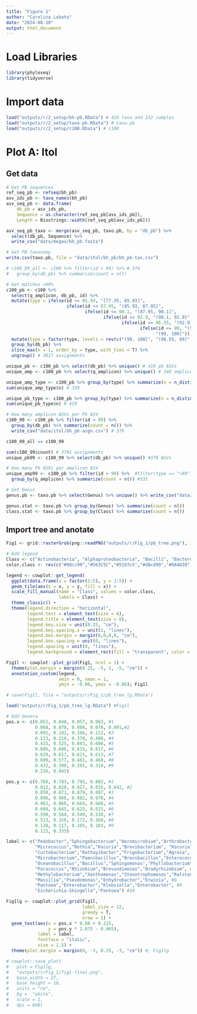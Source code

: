 ```yaml
---
title: "Figure 1"
author: "Carolina Lobato"
date: "2024-08-10"
output: html_document
---
```


# Load Libraries
```r
library(phyloseq)
library(tidyverse)
```

# Import data
```r
load("outputs/r/2_setup/bh-pb.RData") # 419 taxa and 132 samples
load("outputs/r/2_setup/taxo-pb.RData") # taxo.pb
load("outputs/r/2_setup/c100.RData") # c100
```

# Plot A: Itol
## Get data
```r
# Get PB sequences
ref_seq_pb <- refseq(bh_pb)
asv_ids_pb <- taxa_names(bh_pb)
asv_seq_pb <- data.frame(
    db_pb = asv_ids_pb,
    Sequence = as.character(ref_seq_pb[asv_ids_pb]),
    Length = Biostrings::width(ref_seq_pb[asv_ids_pb]))

asv_seq_pb_taxo <- merge(asv_seq_pb, taxo.pb, by = "db_pb") %>%
  select(db_pb, Sequence) %>%
  write_csv("data/megax/bh_pb.fasta")

# Get PB taxonomy
write.csv(taxo.pb, file = "data/itol/bh_pb/bh_pb-tax.csv")

# c100_99_all <- c100 %>% filter(id > 99) %>% # 378
#   group_by(db_pb) %>% summarize(count = n())

# Get matches >99%
c100_pb <- c100 %>% 
  select(q_amplicon, db_pb, id) %>% 
  mutate(type = ifelse(id <= 85.93, "[77.35, 85.93]", 
                       ifelse(id <= 87.95, "(85.93, 87.95]",
                              ifelse(id <= 90.1, "(87.95, 90.1]",
                                     ifelse(id <= 92.9, "(90.1, 92.9]",
                                            ifelse(id <= 96.55, "(92.9, 96.55]",
                                                   ifelse(id <= 99, "(96.55, 99]",
                                                         "(99, 100]"))))))) %>%
  mutate(type = factor(type, levels = rev(c("(99, 100]", "(96.55, 99]", "(92.9, 96.55]", "(90.1, 92.9]",                                          "(87.95, 90.1]", "(85.93, 87.95]", "[77.35, 85.93]")))) %>%
  group_by(db_pb) %>%
  slice_max(n = 1, order_by = type, with_ties = T) %>%
  ungroup() # 3817 assignments

unique_pb <- c100_pb %>% select(db_pb) %>% unique() # 419 pb ASVs
unique_amp <- c100_pb %>% select(q_amplicon) %>% unique() # 348 amplicon ASVs

unique_amp_type <- c100_pb %>% group_by(type) %>% summarize(n = n_distinct(q_amplicon)); unique_amp_type
sum(unique_amp_type$n) # 359

unique_pb_type <- c100_pb %>% group_by(type) %>% summarize(n = n_distinct(db_pb)); unique_amp_type
sum(unique_pb_type$n) # 419

# How many amplicon ASVs per Pb ASV
c100_99 <- c100_pb %>% filter(id > 99) %>% 
  group_by(db_pb) %>% summarize(count = n()) %>% 
  write_csv("data/itol/bh_pb-asgn.csv") # 379

c100_99_all == c100_99

sum(c100_99$count) # 3701 assignments
unique_pb99 <- c100_99 %>% select(db_pb) %>% unique() #378 ASVs

# How many Pb ASVs per amplicon ASV
unique_amp99 <- c100_pb %>% filter(id > 99) %>%  #filter(type == ">99") %>% #
  group_by(q_amplicon) %>% summarize(count = n()) #335

# Get Genus
genus.pb <- taxo.pb %>% select(Genus) %>% unique() %>% write_csv("data/itol/bh_pb/bh_pb-genus.csv")

genus.stat <- taxo.pb %>% group_by(Genus) %>% summarize(count = n())
class.stat <- taxo.pb %>% group_by(Class) %>% summarize(count = n())
```

## Import tree and anotate
```r
Fig1 <- grid::rasterGrob(png::readPNG("outputs/r/Fig_1/pb_tree.png"), interpolate = T)

# Add legend
Class <- c("Actinobacteria", "Alphaproteobacteria", "Bacilli", "Bacteroidia", "Gammaproteobacteria")
color.class <- rev(c("#98cc90","#563C5C","#5197c5","#d8cd99","#8A4D30"))

legend <- cowplot::get_legend(
  ggplot(data.frame(x = factor(1:5), y = 1:5)) +
  geom_tile(aes(x = x, y = y, fill = x)) +
  scale_fill_manual(name = "Class", values = color.class, 
                    labels = Class) +
  theme_classic() +
  theme(legend.direction = "horizontal",
        legend.text = element_text(size = 6),
        legend.title = element_text(size = 8),
        legend.key.size = unit(0.25, "cm"),
        legend.key.spacing.x = unit(1, "lines"),
        legend.box.margin = margin(0,0,0,0, "cm"),
        legend.box.spacing = unit(0, "lines"),
        legend.spacing = unit(0, "lines"),
        legend.background = element_rect(fill = "transparent", color = "transparent")))

Fig1l <- cowplot::plot_grid(Fig1, ncol = 1) + 
  theme(plot.margin = margin(0.25, -5, 1, -5, "cm")) +
  annotation_custom(legend, 
                    xmin = 0, xmax = 1,
                    ymin = -0.06, ymax = -0.06); Fig1l

# save(Fig1l, file = "outputs/r/Fig_1/pb_tree_lg.RData")

load("outputs/r/Fig_1/pb_tree_lg.RData") #Fig1l

# Add Genera
pos.x <- c(0.051, 0.048, 0.057, 0.063, #1
           0.068, 0.078, 0.080, 0.076, 0.091,#2
           0.091, 0.102, 0.106, 0.122, #3
           0.123, 0.210, 0.370, 0.400, #4
           0.415, 0.525, 0.603, 0.608, #5
           0.605, 0.606, 0.615, 0.617, #6
           0.620, 0.617, 0.623, 0.613, #7
           0.609, 0.577, 0.481, 0.460, #8
           0.432, 0.390, 0.355, 0.319, #9
           0.236, 0.045)

pos.y <- c(0.768, 0.783, 0.795, 0.803, #1
           0.812, 0.820, 0.827, 0.835, 0.842, #2
           0.858, 0.871, 0.879, 0.887, #3
           0.896, 0.966, 0.982, 0.970, #4
           0.963, 0.860, 0.684, 0.668, #5
           0.660, 0.645, 0.625, 0.615, #6
           0.590, 0.564, 0.549, 0.538, #7
           0.513, 0.320, 0.172, 0.160, #8
           0.138, 0.117, 0.105, 0.103, #9
           0.115, 0.335)

label <- c("Pedobacter","Sphingobacterium","Aeromicrobium","Arthrobacter", #1
           "Micrococcus","Rothia","Kocuria","Brevibacterium", "Kocuria",#2
           "Curtobacterium","Rathayibacter","Frigobacterium","Agreia", #3
           "Microbacterium","Paenibacillus","Brevibacillus","Enterococcus", #4
           "Oceanobacillus","Bacillus","Sphingomonas","Phyllobacterium", #5
           "Paracoccus","Rhizobium","Brevundimonas","Bradyrhizobium", #6
           "Methylobacterium","Xanthomonas","Stenotrophomonas","Ralstonia", #7
           "Massilia","Pseudomonas","Enhydrobacter","Erwinia", #8
           "Pantoea","Enterobacter","Klebsiella","Enterobacter", #9
           "Escherichia-Shingella","Pantoea") #10

Fig1lg <- cowplot::plot_grid(Fig1l, 
                             label_size = 12,
                             greedy = T,
                             nrow = 1) + 
  geom_text(aes(x = pos.x * 0.88 + 0.225,
                y = pos.y * 1.075 - 0.065),
            label = label,
            fontface = "italic",
            size = 1.5) + 
  theme(plot.margin = margin(0, -3, 0.25, -3, "cm")) #; Fig1lg

# cowplot::save_plot(
#   plot = Fig1lg,
#   "outputs/r/Fig_1/fig1-final.png",
#   base_width = 27,
#   base_height = 18,
#   units = "cm",
#   bg =  "white",
#   scale = 1,
#   dpi = 600)
```